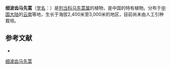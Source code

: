 {{Speciesbox
| name = 细波齿马先蒿
| status = 
| status_system = 
| image =
| genus = Pedicularis
| species = crenularis
| authority = Li
}}

'''细波齿马先蒿'''（[[学名|学名]]：{{lang|la|''Pedicularis crenularis''}}）是[[列当科|列当科]][[马先蒿属|马先蒿属]]的植物，是中国的特有植物。分布于[[中国大陆|中国大陆]]的[[云南|云南]]等地，生长于海拔2,400米至3,000米的地区，目前尚未由人工引种栽培。

== 参考文献 ==
<div class="references-small">
* {{cite web| url =http://www.bioinfo.cn/db05/KmzwSpecies.php?action=view&id=21227| title =细波齿马先蒿| work =《中国高等植物数据库全库》| publisher =中国科学院微生物研究所| author =昆明植物研究所| accessdate =2009-02-25| deadurl =yes| archiveurl =https://web.archive.org/web/20160305002954/http://www.bioinfo.cn/db05/KmzwSpecies.php?action=view&id=21227| archivedate =2016-03-05}}
</div>
{{Taxonbar|from=Q15231054}}

[[Category:马先蒿属|细波齿马先蒿]]


{{植物小作品}}